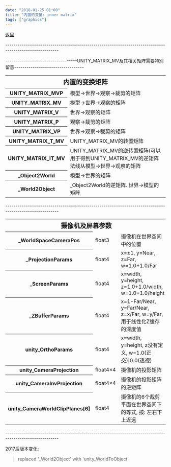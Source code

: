 ```yaml
---
date: "2018-01-25 01:00"
title: "内置的变量: inner matrix"
tags: ["graphics"]
---
```


[返回](./)

\--------------------------------------------------------------------------------------------------------

-----------------------------------UNITY_MATRIX_MV及其相关矩阵需要特别留意----------------------------------

<table>
    <tr>
        <th colspan="2" style="text-align: center; font-size:20px;">内置的变换矩阵</th>
    </tr>
    <tr>
        <th>UNITY_MATRIX_MVP</th>
        <td>模型->世界->观察->裁剪的矩阵</td>
    </tr>
    <tr>
        <th>UNITY_MATRIX_MV</th>
        <td>模型->世界->观察的矩阵</td>
    </tr>
    <tr>
        <th>UNITY_MATRIX_V</th>
        <td>世界->观察的矩阵</td>
    </tr>
    <tr>
        <th>UNITY_MATRIX_P</th>
        <td>观察->裁剪的矩阵</td>
    </tr>
    <tr>
        <th>UNITY_MATRIX_VP</th>
        <td>世界->观察->裁剪的矩阵</td>
    </tr>
    <tr>
        <th>UNITY_MATRIX_T_MV</th>
        <td>UNITY_MATRIX_MV的转置矩阵</td>
    </tr>
    <tr>
        <th>UNITY_MATRIX_IT_MV</th>
        <td>UNITY_MATRIX_MV的逆转置矩阵(可以用于得到UNITY_MATRIX_MV的逆矩阵
            <br/>
            法线从模型->世界->观察的矩阵</td>
    </tr>
    <tr>
        <th>_Object2World</th>
        <td>模型->世界的矩阵</td>
    </tr>
    <tr>
        <th>_World2Object</th>
        <td>_Object2World的逆矩阵. 世界->模型的矩阵</td>
    </tr>
</table>

\--------------------------------------------------------------------------------------------------------

<table>
    <tr>
        <th colspan="3" style="text-align: center; font-size:20px;">摄像机及屏幕参数</th>
    </tr>
    <tr>
        <th>_WorldSpaceCameraPos</th>
        <td>float3</td>
        <td>摄像机在世界空间中的位置</td>
    </tr>
    <tr>
        <th>_ProjectionParams</th>
        <td>float4</td>
        <td>x=±1, y=Near, z=Far, w=1.0+1.0/Far</td>
    </tr>
    <tr>
        <th>_ScreenParams</th>
        <td>float4</td>
        <td>x=width, y=height, z=1.0+1.0/width, w=1.0+1.0/height</td>
    </tr>
    <tr>
        <th>_ZBufferParams</th>
        <td>float4</td>
        <td>x=1-Far/Near, y=Far/Near, z=x/Far, w=y/Far, 用于线性化Z缓存的深度值</td>
    </tr>
    <tr>
        <th>unity_OrthoParams</th>
        <td>float4</td>
        <td>x=width, y=height, z没有定义, w=1.0(正交)|0.0(透视)</td>
    </tr>
    <tr>
        <th>unity_CameraProjection</th>
        <td>float4×4</td>
        <td>摄像机的投影矩阵</td>
    </tr>
    <tr>
        <th>unity_CameraInvProjection</th>
        <td>float4×4</td>
        <td>摄像机的投影矩阵的逆矩阵</td>
    </tr>
    <tr>
        <th>unity_CameraWorldClipPlanes[6]</th>
        <td>float4</td>
        <td>摄像机的6个裁剪平面在世界空间下的等式, 按: 左右下上近远</td>
    </tr>
</table>

\--------------------------------------------------------------------------------------------------------

2017后版本变化:

>replaced '_World2Object' with 'unity_WorldToObject'